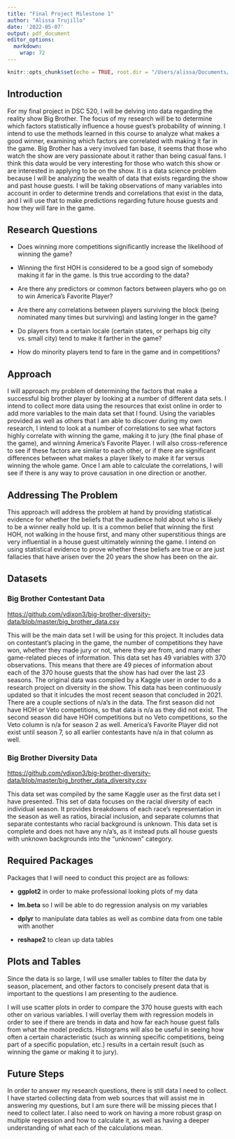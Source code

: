 ```yaml
---
title: "Final Project Milestone 1"
author: "Alissa Trujillo"
date: '2022-05-07'
output: pdf_document
editor_options: 
  markdown: 
    wrap: 72
---
```


```r
knitr::opts_chunk$set(echo = TRUE, root.dir = "/Users/alissa/Documents/Grad/DSC 520/dsc520")
```

## Introduction

For my final project in DSC 520, I will be delving into data regarding
the reality show Big Brother. The focus of my research will be to
determine which factors statistically influence a house guest's
probability of winning. I intend to use the methods learned in this
course to analyze what makes a good winner, examining which factors are
correlated with making it far in the game. Big Brother has a very
involved fan base, it seems that those who watch the show are very
passionate about it rather than being casual fans. I think this data
would be very interesting for those who watch this show or are
interested in applying to be on the show. It is a data science problem
because I will be analyzing the wealth of data that exists regarding the
show and past house guests. I will be taking observations of many
variables into account in order to determine trends and correlations
that exist in the data, and I will use that to make predictions
regarding future house guests and how they will fare in the game.

## Research Questions

-   Does winning more competitions significantly increase the likelihood
    of winning the game?

-   Winning the first HOH is considered to be a good sign of somebody
    making it far in the game. Is this true according to the data?

-   Are there any predictors or common factors between players who go on
    to win America's Favorite Player?

-   Are there any correlations between players surviving the block
    (being nominated many times but surviving) and lasting longer in the
    game?

-   Do players from a certain locale (certain states, or perhaps big
    city vs. small city) tend to make it farther in the game?

-   How do minority players tend to fare in the game and in
    competitions?

## Approach

I will approach my problem of determining the factors that make a
successful big brother player by looking at a number of different data
sets. I intend to collect more data using the resources that exist
online in order to add more variables to the main data set that I found.
Using the variables provided as well as others that I am able to
discover during my own research, I intend to look at a number of
correlations to see what factors highly correlate with winning the game,
making it to jury (the final phase of the game), and winning America's
Favorite Player. I will also cross-reference to see if these factors are
similar to each other, or if there are significant differences between
what makes a player likely to make it far versus winning the whole game.
Once I am able to calculate the correlations, I will see if there is any
way to prove causation in one direction or another.

## Addressing The Problem

This approach will address the problem at hand by providing statistical
evidence for whether the beliefs that the audience hold about who is
likely to be a winner really hold up. It is a common belief that winning
the first HOH, not walking in the house first, and many other
superstitious things are very influential in a house guest ultimately
winning the game. I intend on using statistical evidence to prove
whether these beliefs are true or are just fallacies that have arisen
over the 20 years the show has been on the air.

## Datasets

### Big Brother Contestant Data

<https://github.com/vdixon3/big-brother-diversity-data/blob/master/big_brother_data.csv>

This will be the main data set I will be using for this project. It
includes data on contestant's placing in the game, the number of
competitions they have won, whether they made jury or not, where they
are from, and many other game-related pieces of information. This data
set has 49 variables with 370 observations. This means that there are 49
pieces of information about each of the 370 house guests that the show
has had over the last 23 seasons. The original data was compiled by a
Kaggle user in order to do a research project on diversity in the show.
This data has been continuously updated so that it inlcudes the most
recent season that concluded in 2021. There are a couple sections of
n/a's in the data. The first season did not have HOH or Veto
competitions, so that data is n/a as they did not exist. The second
season did have HOH competitions but no Veto competitions, so the Veto
column is n/a for season 2 as well. America's Favorite Player did not
exist until season 7, so all earlier contestants have n/a in that column
as well.

### Big Brother Diversity Data

<https://github.com/vdixon3/big-brother-diversity-data/blob/master/big_brother_data_diversity.csv>

This data set was compiled by the same Kaggle user as the first data set
I have presented. This set of data focuses on the racial diversity of
each individual season. It provides breakdowns of each race's
representation in the season as well as ratios, biracial inclusion, and
separate columns that separate contestants who racial background is
unknown. This data set is complete and does not have any n/a's, as it
instead puts all house guests with unknown backgrounds into the
"unknown" category.

## Required Packages

Packages that I will need to conduct this project are as follows:

-   **ggplot2** in order to make professional looking plots of my data

-   **lm.beta** so I will be able to do regression analysis on my variables

-  **dplyr** to manipulate data tables as well as combine data from one table with another

-  **reshape2** to clean up data tables

## Plots and Tables

Since the data is so large, I will use smaller tables to filter the data by season, placement, and other factors to concisely present data that is important to the questions I am presenting to the audience.

I will use scatter plots in order to compare the 370 house guests with each other on various variables. I will overlay them with regression models in order to see if there are trends in data and how far each house guest falls from what the model predicts. Histograms will also be useful in seeing how often a certain characteristic (such as winning specific competitions, being part of a specific population, etc.) results in a certain result (such as winning the game or making it to jury).

## Future Steps

In order to answer my research questions, there is still data I need to collect. I have started collecting data from web sources that will assist me in answering my questions, but I am sure there will be missing pieces that I need to collect later. I also need to work on having a more robust grasp on multiple regression and how to calculate it, as well as having a deeper understanding of what each of the calculations mean.
